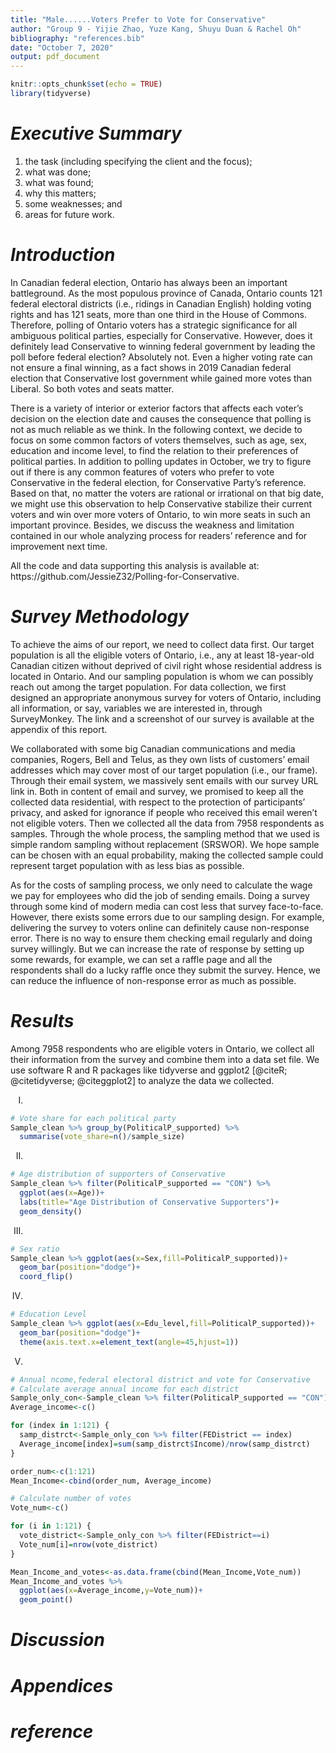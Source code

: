 ```yaml
---
title: "Male......Voters Prefer to Vote for Conservative"
author: "Group 9 - Yijie Zhao, Yuze Kang, Shuyu Duan & Rachel Oh"
bibliography: "references.bib"
date: "October 7, 2020"
output: pdf_document
---
```


```r
knitr::opts_chunk$set(echo = TRUE)
library(tidyverse)
```

# *Executive Summary*

1) the task (including specifying the client and the focus);
2) what was done;
3) what was found;
4) why this matters;
5) some weaknesses; and
6) areas for future work.


# *Introduction*

In Canadian federal election, Ontario has always been an important battleground. As the most populous province of Canada, Ontario counts 121 federal electoral districts (i.e., ridings in Canadian English) holding voting rights and has 121 seats, more than one third in the House of Commons. Therefore, polling of Ontario voters has a strategic significance for all ambiguous political parties, especially for Conservative. However, does it definitely lead Conservative to winning federal government by leading the poll before federal election? Absolutely not. Even a higher voting rate can not ensure a final winning, as a fact shows in 2019 Canadian federal election that Conservative lost government while gained more votes than Liberal. So both votes and seats matter. 

There is a variety of interior or exterior factors that affects each voter's decision on the election date and causes the consequence that polling is not as much reliable as we think. In the following context, we decide to focus on some common factors of voters themselves, such as age, sex, education and income level, to find the relation to their preferences of political parties. In addition to polling updates in October, we try to figure out if there is any common features of voters who prefer to vote Conservative in the federal election, for Conservative Party's reference. Based on that, no matter the voters are rational or irrational on that big date, we might use this observation to help Conservative stabilize their current voters and win over more voters of Ontario, to win more seats in such an important province. Besides, we discuss the weakness and limitation contained in our whole analyzing process for readers' reference and for improvement next time.

All the code and data supporting this analysis is available at: https://github.com/JessieZ32/Polling-for-Conservative.


# *Survey Methodology*

To achieve the aims of our report, we need to collect data first. Our target population is all the eligible voters of Ontario, i.e., any at least 18-year-old Canadian citizen without deprived of civil right whose residential address is located in Ontario. And our sampling population is whom we can possibly reach out among the target population. For data collection, we first designed an appropriate anonymous survey for voters of Ontario, including all information, or say, variables we are interested in, through SurveyMonkey. The link and a screenshot of our survey is available at the appendix of this report. 

We collaborated with some big Canadian communications and media companies, Rogers, Bell and Telus, as they own lists of customers' email addresses which may cover most of our target population (i.e., our frame). Through their email system, we massively sent emails with our survey URL link in. Both in content of email and survey, we promised to keep all the collected data residential, with respect to the protection of participants' privacy, and asked for ignorance if people who received this email weren't not eligible voters. Then we collected all the data from 7958 respondents as samples. Through the whole process, the sampling method that we used is simple random sampling without replacement (SRSWOR). We hope sample can be chosen with an equal probability, making the collected sample could represent target population with as less bias as possible. 

As for the costs of sampling process, we only need to calculate the wage we pay for employees who did the job of sending emails. Doing a survey through some kind of modern media can cost less that survey face-to-face. However, there exists some errors due to our sampling design. For example, delivering the survey to voters online can definitely cause non-response error. There is no way to ensure them checking email regularly and doing survey willingly. But we can increase the rate of response by setting up some rewards, for example, we can set a raffle page and all the respondents shall do a lucky raffle once they submit the survey. Hence, we can reduce the influence of non-response error as much as possible.


# *Results*

Among 7958 respondents who are eligible voters in Ontario, we collect all their information from the survey and combine them into a data set file. We use software R and R packages like tidyverse and ggplot2 [@citeR; @citetidyverse; @citeggplot2] to analyze the data we collected.

I.
```r
# Vote share for each political party
Sample_clean %>% group_by(PoliticalP_supported) %>%
  summarise(vote_share=n()/sample_size)
```

II.
```r
# Age distribution of supporters of Conservative
Sample_clean %>% filter(PoliticalP_supported == "CON") %>% 
  ggplot(aes(x=Age))+
  labs(title="Age Distribution of Conservative Supporters")+
  geom_density()
```

III.
```r
# Sex ratio
Sample_clean %>% ggplot(aes(x=Sex,fill=PoliticalP_supported))+
  geom_bar(position="dodge")+
  coord_flip()
```

IV.
```r
# Education Level
Sample_clean %>% ggplot(aes(x=Edu_level,fill=PoliticalP_supported))+
  geom_bar(position="dodge")+
  theme(axis.text.x=element_text(angle=45,hjust=1))
```

V.
```r
# Annual ncome,federal electoral district and vote for Conservative
# Calculate average annual income for each district
Sample_only_con<-Sample_clean %>% filter(PoliticalP_supported == "CON")
Average_income<-c()

for (index in 1:121) {
  samp_distrct<-Sample_only_con %>% filter(FEDistrict == index)
  Average_income[index]=sum(samp_distrct$Income)/nrow(samp_distrct)
}

order_num<-c(1:121)
Mean_Income<-cbind(order_num, Average_income)

# Calculate number of votes
Vote_num<-c()

for (i in 1:121) {
  vote_district<-Sample_only_con %>% filter(FEDistrict==i)
  Vote_num[i]=nrow(vote_district)
}

Mean_Income_and_votes<-as.data.frame(cbind(Mean_Income,Vote_num))
Mean_Income_and_votes %>% 
  ggplot(aes(x=Average_income,y=Vote_num))+
  geom_point()
```


# *Discussion*



# *Appendices*



# *reference*



